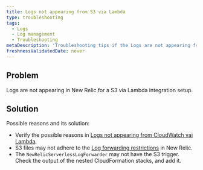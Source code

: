 ```yaml
---
title: Logs not appearing from S3 via Lambda
type: troubleshooting
tags:
  - Logs
  - Log management
  - Troubleshooting
metaDescription: 'Troubleshooting tips if the Logs are not appearing from S3 via Lambda.'
freshnessValidatedDate: never
---
```


## Problem

Logs are not appearing in New Relic for a S3 via Lambda integration setup.

## Solution

Possible reasons and its solution:

* Verify the possible reasons in [Logs not appearing from CloudWatch vai Lambda](/docs/logs/troubleshooting/aws-log-integration-issues/logs-not-appearing-from-cloudwatch-lambda).
* S3 files may not adhere to the [Log forwarding restrictions](/docs/logs/troubleshooting/aws-log-integration-issues/log-forwarding-restrictions) in New Relic.
* The `NewRelicServerlessLogForwarder` may not have the S3 trigger. Check the output of the nested CloudFormation stacks, and add it.
